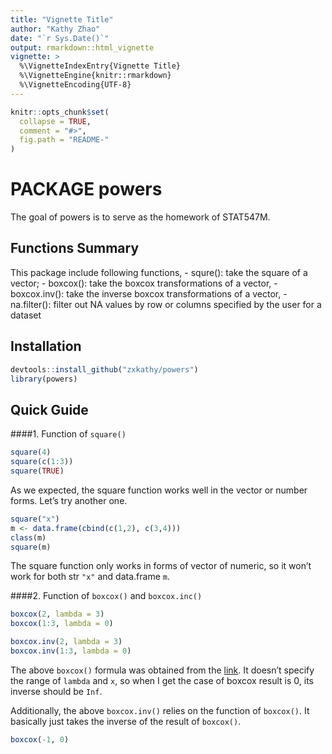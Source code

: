 ```yaml
---
title: "Vignette Title"
author: "Kathy Zhao"
date: "`r Sys.Date()`"
output: rmarkdown::html_vignette
vignette: >
  %\VignetteIndexEntry{Vignette Title}
  %\VignetteEngine{knitr::rmarkdown}
  %\VignetteEncoding{UTF-8}
---
```


```r
knitr::opts_chunk$set(
  collapse = TRUE,
  comment = "#>",
  fig.path = "README-"
)
```

# PACKAGE powers

The goal of powers is to serve as the homework of STAT547M.

## Functions Summary

This package include following functions, 
- squre(): take the square of a vector; 
- boxcox(): take the boxcox transformations of a vector,
- boxcox.inv(): take the inverse boxcox transformations of a vector,
- na.filter(): filter out NA values by row or columns specified by the user for a dataset

## Installation

``` r
devtools::install_github("zxkathy/powers")
library(powers)
```

## Quick Guide

####1. Function of `square()`

```r
square(4)
square(c(1:3))
square(TRUE)
```
As we expected, the square function works well in the vector or number forms. Let's try another one.

```r
square("x")
m <- data.frame(cbind(c(1,2), c(3,4)))
class(m)
square(m)
```
The square function only works in forms of vector of numeric, so it won't work for both str `"x"` and data.frame `m`.

####2. Function of `boxcox()` and `boxcox.inc()`
```r
boxcox(2, lambda = 3)
boxcox(1:3, lambda = 0)
```

```r
boxcox.inv(2, lambda = 3)
boxcox.inv(1:3, lambda = 0)
```

The above `boxcox()` formula was obtained from the [link](http://onlinestatbook.com/2/transformations/box-cox.html). It doesn't specify the range of `lambda` and `x`, so when I get the case of boxcox result is 0, its inverse should be `Inf`.

Additionally, the above `boxcox.inv()` relies on the function of `boxcox()`. It basically just takes the inverse of the result of `boxcox()`.

```r
boxcox(-1, 0)
```
